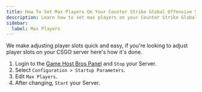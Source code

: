 ```yaml
---
title: How To Set Max Players On Your Counter Strike Global Offensive Server
description: Learn how to set max players on your Counter Strike Global Offensive Server
sidebar:
  label: Max Players
---
```


We make adjusting player slots quick and easy, if you're looking to adjust player slots on your CSGO server here's how it's done.
<Steps>
1. Login to the [Game Host Bros Panel](https://panel.gamehostbros.com/) and `Stop` your Server.
2. Select `Configuration > Startup Parameters`.
3. Edit `Max Players`.
4. After changing, `Start` your Server.
</Steps>

